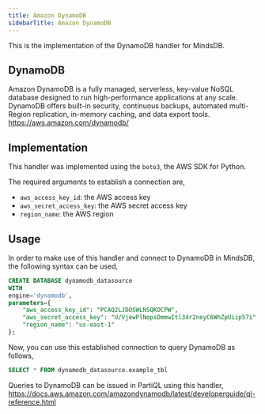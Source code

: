 ```yaml
---
title: Amazon DynamoDB
sidebarTitle: Amazon DynamoDB
---
```


This is the implementation of the DynamoDB handler for MindsDB.

## DynamoDB
Amazon DynamoDB is a fully managed, serverless, key-value NoSQL database designed to run high-performance applications at any scale. DynamoDB offers built-in security, continuous backups, automated multi-Region replication, in-memory caching, and data export tools.
<br>
https://aws.amazon.com/dynamodb/

## Implementation
This handler was implemented using the `boto3`, the AWS SDK for Python.

The required arguments to establish a connection are,
* `aws_access_key_id`: the AWS access key
* `aws_secret_access_key`: the AWS secret access key
* `region_name`: the AWS region

## Usage
In order to make use of this handler and connect to DynamoDB in MindsDB, the following syntax can be used,
```sql
CREATE DATABASE dynamodb_datasource
WITH
engine='dynamodb',
parameters={
    "aws_access_key_id": "PCAQ2LJDOSWLNSQKOCPW",
    "aws_secret_access_key": "U/VjewPlNopsDmmwItl34r2neyC6WhZpUiip57i",
    "region_name": "us-east-1"
};
```

Now, you can use this established connection to query DynamoDB as follows,
```sql
SELECT * FROM dynamodb_datasource.example_tbl
```
Queries to DynamoDB can be issued in PartiQL using this handler,
https://docs.aws.amazon.com/amazondynamodb/latest/developerguide/ql-reference.html



